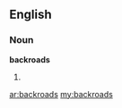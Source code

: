 ==English==

===Noun===
'''backroads'''

# {{plural of|[[backroad]]}}

[[ar:backroads]]
[[my:backroads]]